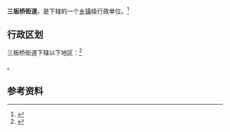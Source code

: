 {{中国乡级行政区|52/05/02/003/000}}
{{Distinguish|三板橋}} 
'''三板桥街道'''，是{{PRC admin/fullname|52/05/02/003/000|3}}下辖的一个[[乡镇|乡镇]]级行政单位。<ref>{{PRC admin/ref sgc|{{PRC admin/parent|52/05/02/003/000}}}}</ref>

== 行政区划 ==

三板桥街道下辖以下地区：<ref>{{PRC admin/ref sgc|52/05/02/003/000}}</ref>

{{PRC admin/children|52/05/02/003/000}}。

== 参考资料 ==

{{reflist}}

{{行政区划小作品}}
{{PRC admin/navcat|52/05/02/003/000}}